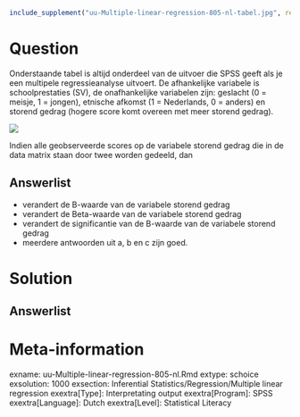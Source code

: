 ```{r, echo = FALSE, results = "hide"}
include_supplement("uu-Multiple-linear-regression-805-nl-tabel.jpg", recursive = TRUE)
```



Question
========
  
Onderstaande tabel is altijd onderdeel van de uitvoer die SPSS geeft als je een multipele regressieanalyse uitvoert. De afhankelijke variabele is schoolprestaties (SV), de onafhankelijke variabelen zijn: geslacht (0 = meisje, 1 = jongen), etnische afkomst (1 = Nederlands, 0 = anders) en storend gedrag (hogere score komt overeen met meer storend gedrag).

![](uu-Multiple-linear-regression-805-nl-tabel.jpg)

Indien alle geobserveerde scores op de variabele storend gedrag die in de data matrix staan door twee worden gedeeld, dan
  
Answerlist
----------
* verandert de B-waarde van de variabele storend gedrag 
* verandert de Beta-waarde van de variabele storend gedrag
* verandert de significantie van de B-waarde van de variabele storend gedrag
* meerdere antwoorden uit a, b en c zijn goed.


Solution
========
  


Answerlist
----------



Meta-information
================
exname: uu-Multiple-linear-regression-805-nl.Rmd
extype: schoice
exsolution: 1000
exsection: Inferential Statistics/Regression/Multiple linear regression
exextra[Type]: Interpretating output
exextra[Program]: SPSS
exextra[Language]: Dutch
exextra[Level]: Statistical Literacy
